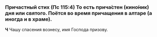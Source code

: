 
### Причастный стих (Пс 115:4) <Tooltip>То есть прича́стен (кино́ник) дня или святого. Поётся во время прича­ще­ния в алтаре (а иногда и в храме).</Tooltip>

**Ч** Чашу спасения вознесу, имя Господа призову.
